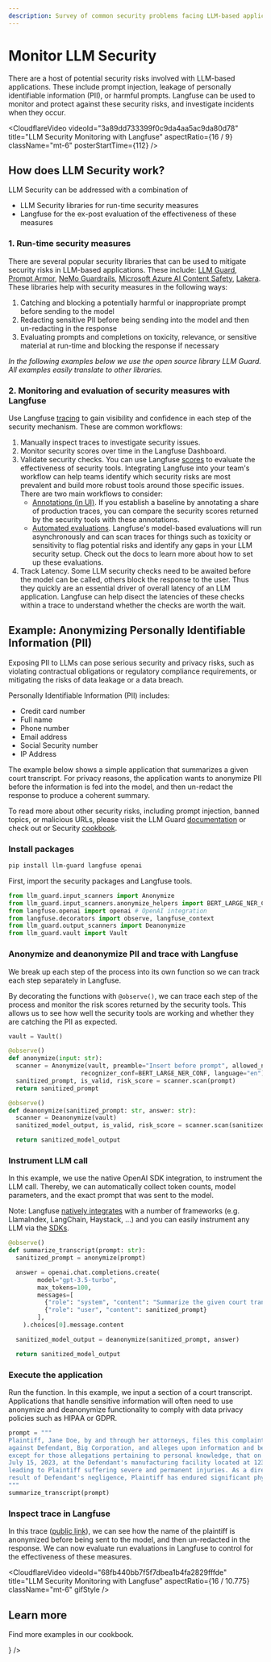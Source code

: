 ```yaml
---
description: Survey of common security problems facing LLM-based applications and how to use Langfuse to trace, prevent, and evaluate security risks.
---
```


# Monitor LLM Security

There are a host of potential security risks involved with LLM-based applications. These include prompt injection, leakage of personally identifiable information (PII), or harmful prompts. Langfuse can be used to monitor and protect against these security risks, and investigate incidents when they occur.

<CloudflareVideo
  videoId="3a89dd733399f0c9da4aa5ac9da80d78"
  title="LLM Security Monitoring with Langfuse"
  aspectRatio={16 / 9}
  className="mt-6"
  posterStartTime={112}
/>

## How does LLM Security work?

<Callout type="info">

LLM Security can be addressed with a combination of

- LLM Security libraries for run-time security measures
- Langfuse for the ex-post evaluation of the effectiveness of these measures

</Callout>

### 1. Run-time security measures

There are several popular security libraries that can be used to mitigate security risks in LLM-based applications. These include: [LLM Guard](https://llm-guard.com), [Prompt Armor](https://promptarmor.com), [NeMo Guardrails](https://github.com/NVIDIA/NeMo-Guardrails), [Microsoft Azure AI Content Safety](https://azure.microsoft.com/en-us/products/ai-services/ai-content-safety), [Lakera](https://www.lakera.ai). These libraries help with security measures in the following ways:

1. Catching and blocking a potentially harmful or inappropriate prompt before sending to the model
2. Redacting sensitive PII before being sending into the model and then un-redacting in the response
3. Evaluating prompts and completions on toxicity, relevance, or sensitive material at run-time and blocking the response if necessary

_In the following examples below we use the open source library LLM Guard. All examples easily translate to other libraries._

### 2. Monitoring and evaluation of security measures with Langfuse

Use Langfuse [tracing](/docs/tracing) to gain visibility and confidence in each step of the security mechanism. These are common workflows:

1. Manually inspect traces to investigate security issues.
2. Monitor security scores over time in the Langfuse Dashboard.
3. Validate security checks. You can use Langfuse [scores](/docs/scores) to evaluate the effectiveness of security tools. Integrating Langfuse into your team's workflow can help teams identify which security risks are most prevalent and build more robust tools around those specific issues. There are two main workflows to consider:
   - [Annotations (in UI)](/docs/scores/annotation). If you establish a baseline by annotating a share of production traces, you can compare the security scores returned by the security tools with these annotations.
   - [Automated evaluations](/docs/scores/model-based-evals). Langfuse's model-based evaluations will run asynchronously and can scan traces for things such as toxicity or sensitivity to flag potential risks and identify any gaps in your LLM security setup. Check out the docs to learn more about how to set up these evaluations.
4. Track Latency. Some LLM security checks need to be awaited before the model can be called, others block the response to the user. Thus they quickly are an essential driver of overall latency of an LLM application. Langfuse can help disect the latencies of these checks within a trace to understand whether the checks are worth the wait.

## Example: Anonymizing Personally Identifiable Information (PII)

Exposing PII to LLMs can pose serious security and privacy risks, such as violating contractual obligations or regulatory compliance requirements, or mitigating the risks of data leakage or a data breach.

Personally Identifiable Information (PII) includes:

- Credit card number
- Full name
- Phone number
- Email address
- Social Security number
- IP Address

The example below shows a simple application that summarizes a given court transcript. For privacy reasons, the application wants to anonymize PII before the information is fed into the model, and then un-redact the response to produce a coherent summary.

To read more about other security risks, including prompt injection, banned topics, or malicious URLs, please visit the LLM Guard [documentation](https://llm-guard.com/) or check out or Security [cookbook](/cookbook/security.ipynb).

<Steps>

### Install packages

```bash
pip install llm-guard langfuse openai
```

First, import the security packages and Langfuse tools.

```python
from llm_guard.input_scanners import Anonymize
from llm_guard.input_scanners.anonymize_helpers import BERT_LARGE_NER_CONF
from langfuse.openai import openai # OpenAI integration
from langfuse.decorators import observe, langfuse_context
from llm_guard.output_scanners import Deanonymize
from llm_guard.vault import Vault
```

### Anonymize and deanonymize PII and trace with Langfuse

We break up each step of the process into its own function so we can track each step separately in Langfuse.

By decorating the functions with `@observe()`, we can trace each step of the process and monitor the risk scores returned by the security tools. This allows us to see how well the security tools are working and whether they are catching the PII as expected.

```python
vault = Vault()

@observe()
def anonymize(input: str):
  scanner = Anonymize(vault, preamble="Insert before prompt", allowed_names=["John Doe"], hidden_names=["Test LLC"],
                    recognizer_conf=BERT_LARGE_NER_CONF, language="en")
  sanitized_prompt, is_valid, risk_score = scanner.scan(prompt)
  return sanitized_prompt

@observe()
def deanonymize(sanitized_prompt: str, answer: str):
  scanner = Deanonymize(vault)
  sanitized_model_output, is_valid, risk_score = scanner.scan(sanitized_prompt, answer)

  return sanitized_model_output
```

### Instrument LLM call

In this example, we use the native OpenAI SDK integration, to instrument the LLM call. Thereby, we can automatically collect token counts, model parameters, and the exact prompt that was sent to the model.

Note: Langfuse [natively integrates](/docs/integrations) with a number of frameworks (e.g. LlamaIndex, LangChain, Haystack, ...) and you can easily instrument any LLM via the [SDKs](/docs/sdk).

```python
@observe()
def summarize_transcript(prompt: str):
  sanitized_prompt = anonymize(prompt)

  answer = openai.chat.completions.create(
        model="gpt-3.5-turbo",
        max_tokens=100,
        messages=[
          {"role": "system", "content": "Summarize the given court transcript."},
          {"role": "user", "content": sanitized_prompt}
        ],
    ).choices[0].message.content

  sanitized_model_output = deanonymize(sanitized_prompt, answer)

  return sanitized_model_output
```

### Execute the application

Run the function. In this example, we input a section of a court transcript. Applications that handle sensitive information will often need to use anonymize and deanonymize functionality to comply with data privacy policies such as HIPAA or GDPR.

```python
prompt = """
Plaintiff, Jane Doe, by and through her attorneys, files this complaint
against Defendant, Big Corporation, and alleges upon information and belief,
except for those allegations pertaining to personal knowledge, that on or about
July 15, 2023, at the Defendant's manufacturing facility located at 123 Industrial Way, Springfield, Illinois, Defendant negligently failed to maintain safe working conditions,
leading to Plaintiff suffering severe and permanent injuries. As a direct and proximate
result of Defendant's negligence, Plaintiff has endured significant physical pain, emotional distress, and financial hardship due to medical expenses and loss of income. Plaintiff seeks compensatory damages, punitive damages, and any other relief the Court deems just and proper.
"""
summarize_transcript(prompt)
```

### Inspect trace in Langfuse

In this trace ([public link](https://cloud.langfuse.com/project/cloramnkj0002jz088vzn1ja4/traces/43213866-3038-4706-ae3a-d39e9df459a2)), we can see how the name of the plaintiff is anonymized before being sent to the model, and then un-redacted in the response. We can now evaluate run evaluations in Langfuse to control for the effectiveness of these measures.

<CloudflareVideo
  videoId="68fb440bb7f5f7dbea1b4fa2829fffde"
  title="LLM Security Monitoring with Langfuse"
  aspectRatio={16 / 10.775}
  className="mt-6"
  gifStyle
/>

</Steps>

## Learn more

Find more examples in our cookbook.


<Cards num={3}>
  <Card
    title="Coookbook"
    href="/docs/security/example-python"
    icon={<FileCode />}
  />
</Cards>
